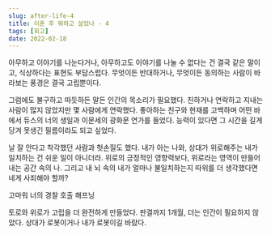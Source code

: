 ```yaml
---
slug: after-life-4
title: 이혼 후 뭐하고 살았나 - 4
tags: [회고]
date: 2022-02-18
---
```


아무하고 이야기를 나눈다거나, 아무하고도 이야기를 나눌 수 없다는 건 결국 같은 말이고, 식상하다는 표현도 부담스럽다.
무엇이든 반대하거나, 무엇이든 동의하는 사람이 바라보는 풍경은 결국 고립뿐이다.

그럼에도 불구하고 따듯하든 말든 인간의 목소리가 필요했다.
친하거나 연락하고 지내는 사람이 많지 않았지만 몇 사람에게 연락했다.
좋아하는 친구와 현재를 고백하며 어떤 바에서 듀스의 너의 생일과 이문세의 광화문 연가를 들었다.
능력이 있다면 그 시간을 길게 당겨 못생긴 필름이라도 되고 싶었다.

날 잘 안다고 착각했던 사람과 헛손질도 했다.
내가 아는 나와, 상대가 위로해주는 내가 일치하는 건 쉬운 일이 아니더라.
위로의 긍정적인 영향력보다, 위로라는 영역이 만들어내는 공간 속의 나. 그리고 내 뇌 속의 내가 얼마나 불일치하는지 따위를 더 생각했다면 네게 사죄해야 할까?

고마워 너의 경찰 호출 해프닝

토로와 위로가 고립을 더 완전하게 만들었다.
판결까지 1개월, 더는 인간이 필요하지 않았다. 상대가 로봇이거나 내가 로봇이길 바랐다.
